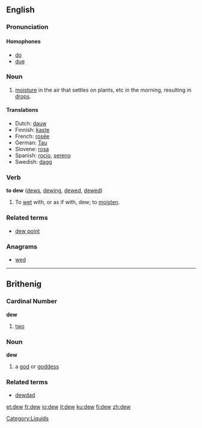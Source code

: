==English==
===Pronunciation===
====Homophones====
*[[do]]
*[[due]]

===Noun===
{{en-noun-reg}}

# [[moisture]] in the air that settles on plants, etc in the morning, resulting in [[drop]]s.

====Translations====
*Dutch: [[dauw]]
*Finnish: [[kaste]] 
*French: [[rosée]] {{f}}
*German: [[Tau#German|Tau]] {{m}}
*Slovene: [[rosa]] {{f}}
*Spanish: [[rocío]], [[sereno]]
*Swedish: [[dagg]] {{c}}

===Verb===
'''to dew''' ([[dews]], [[dewing]], [[dewed]], [[dewed]])
#To [[wet]] with, or as if with, dew; to [[moisten]].

===Related terms===
*[[dew point]]

===Anagrams===
*[[wed]]

----
==Brithenig==
===Cardinal Number===
'''dew'''

#[[two]]

===Noun===
'''dew''' {{m}} {{f}}

#a [[god]] or [[goddess]]

===Related terms===
*[[dewdad]]

[[Category:Liquids]]

[[et:dew]]
[[fr:dew]]
[[io:dew]]
[[it:dew]]
[[ku:dew]]
[[fi:dew]]
[[zh:dew]]